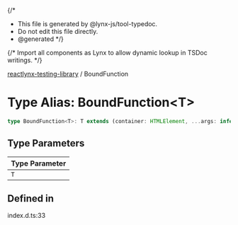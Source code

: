 {/*
* This file is generated by @lynx-js/tool-typedoc.
* Do not edit this file directly.
* @generated
*/}

{/* Import all components as Lynx to allow dynamic lookup in TSDoc writings. */}


[reactlynx-testing-library](/api/reactlynx-testing-library/index.mdx) / BoundFunction

# Type Alias: BoundFunction\<T\>

```ts
type BoundFunction<T>: T extends (container: HTMLElement, ...args: infer P) => infer R ? (...args: P) => R : never;
```

## Type Parameters

| Type Parameter |
| ------ |
| `T` |

## Defined in

index.d.ts:33

